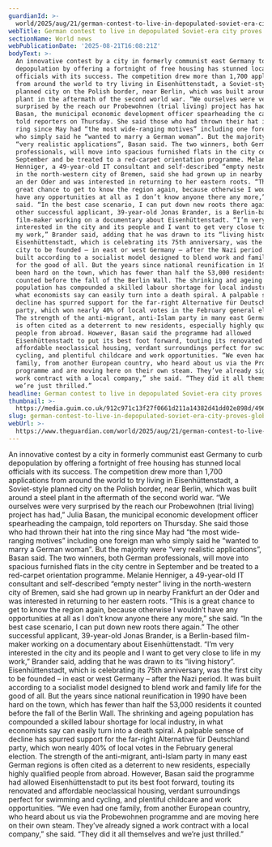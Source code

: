```yaml
---
guardianId: >-
  world/2025/aug/21/german-contest-to-live-in-depopulated-soviet-era-city-proves-global-hit
webTitle: German contest to live in depopulated Soviet-era city proves global hit
sectionName: World news
webPublicationDate: '2025-08-21T16:08:21Z'
bodyText: >-
  An innovative contest by a city in formerly communist east Germany to curb
  depopulation by offering a fortnight of free housing has stunned local
  officials with its success. The competition drew more than 1,700 applications
  from around the world to try living in Eisenhüttenstadt, a Soviet-style
  planned city on the Polish border, near Berlin, which was built around a steel
  plant in the aftermath of the second world war. “We ourselves were very
  surprised by the reach our Probewohnen (trial living) project has had,” Julia
  Basan, the municipal economic development officer spearheading the campaign,
  told reporters on Thursday. She said those who had thrown their hat into the
  ring since May had “the most wide-ranging motives” including one foreign man
  who simply said he “wanted to marry a German woman”. But the majority were
  “very realistic applications”, Basan said. The two winners, both German
  professionals, will move into spacious furnished flats in the city centre in
  September and be treated to a red-carpet orientation programme. Melanie
  Henniger, a 49-year-old IT consultant and self-described “empty nester” living
  in the north-western city of Bremen, said she had grown up in nearby Frankfurt
  an der Oder and was interested in returning to her eastern roots. “This is a
  great chance to get to know the region again, because otherwise I wouldn’t
  have any opportunities at all as I don’t know anyone there any more,” she
  said. “In the best case scenario, I can put down new roots there again.” The
  other successful applicant, 39-year-old Jonas Brander, is a Berlin-based
  film-maker working on a documentary about Eisenhüttenstadt. “I’m very
  interested in the city and its people and I want to get very close to life in
  my work,” Brander said, adding that he was drawn to its “living history”.
  Eisenhüttenstadt, which is celebrating its 75th anniversary, was the first
  city to be founded – in east or west Germany – after the Nazi period. It was
  built according to a socialist model designed to blend work and family life
  for the good of all. But the years since national reunification in 1990 have
  been hard on the town, which has fewer than half the 53,000 residents it
  counted before the fall of the Berlin Wall. The shrinking and ageing
  population has compounded a skilled labour shortage for local industry, in
  what economists say can easily turn into a death spiral. A palpable sense of
  decline has spurred support for the far-right Alternative für Deutschland
  party, which won nearly 40% of local votes in the February general election.
  The strength of the anti-migrant, anti-Islam party in many east German regions
  is often cited as a deterrent to new residents, especially highly qualified
  people from abroad. However, Basan said the programme had allowed
  Eisenhüttenstadt to put its best foot forward, touting its renovated and
  affordable neoclassical housing, verdant surroundings perfect for swimming and
  cycling, and plentiful childcare and work opportunities. “We even had one
  family, from another European country, who heard about us via the Probewohnen
  programme and are moving here on their own steam. They’ve already signed a
  work contract with a local company,” she said. “They did it all themselves and
  we’re just thrilled.”
headline: German contest to live in depopulated Soviet-era city proves global hit
thumbnail: >-
  https://media.guim.co.uk/912c971c13f27f0661d211a14382d41dd02e898d/496_0_4963_3971/500.jpg
slug: german-contest-to-live-in-depopulated-soviet-era-city-proves-global-hit
webUrl: >-
  https://www.theguardian.com/world/2025/aug/21/german-contest-to-live-in-depopulated-soviet-era-city-proves-global-hit
---
```

An innovative contest by a city in formerly communist east Germany to curb depopulation by offering a fortnight of free housing has stunned local officials with its success. The competition drew more than 1,700 applications from around the world to try living in Eisenhüttenstadt, a Soviet-style planned city on the Polish border, near Berlin, which was built around a steel plant in the aftermath of the second world war. “We ourselves were very surprised by the reach our Probewohnen (trial living) project has had,” Julia Basan, the municipal economic development officer spearheading the campaign, told reporters on Thursday. She said those who had thrown their hat into the ring since May had “the most wide-ranging motives” including one foreign man who simply said he “wanted to marry a German woman”. But the majority were “very realistic applications”, Basan said. The two winners, both German professionals, will move into spacious furnished flats in the city centre in September and be treated to a red-carpet orientation programme. Melanie Henniger, a 49-year-old IT consultant and self-described “empty nester” living in the north-western city of Bremen, said she had grown up in nearby Frankfurt an der Oder and was interested in returning to her eastern roots. “This is a great chance to get to know the region again, because otherwise I wouldn’t have any opportunities at all as I don’t know anyone there any more,” she said. “In the best case scenario, I can put down new roots there again.” The other successful applicant, 39-year-old Jonas Brander, is a Berlin-based film-maker working on a documentary about Eisenhüttenstadt. “I’m very interested in the city and its people and I want to get very close to life in my work,” Brander said, adding that he was drawn to its “living history”. Eisenhüttenstadt, which is celebrating its 75th anniversary, was the first city to be founded – in east or west Germany – after the Nazi period. It was built according to a socialist model designed to blend work and family life for the good of all. But the years since national reunification in 1990 have been hard on the town, which has fewer than half the 53,000 residents it counted before the fall of the Berlin Wall. The shrinking and ageing population has compounded a skilled labour shortage for local industry, in what economists say can easily turn into a death spiral. A palpable sense of decline has spurred support for the far-right Alternative für Deutschland party, which won nearly 40% of local votes in the February general election. The strength of the anti-migrant, anti-Islam party in many east German regions is often cited as a deterrent to new residents, especially highly qualified people from abroad. However, Basan said the programme had allowed Eisenhüttenstadt to put its best foot forward, touting its renovated and affordable neoclassical housing, verdant surroundings perfect for swimming and cycling, and plentiful childcare and work opportunities. “We even had one family, from another European country, who heard about us via the Probewohnen programme and are moving here on their own steam. They’ve already signed a work contract with a local company,” she said. “They did it all themselves and we’re just thrilled.”
